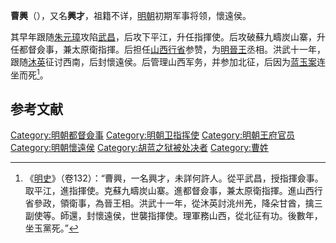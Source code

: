 '''曹興'''（{{bd|？||1393年}}），又名'''興才'''，祖籍不详，[[明朝|明朝]]初期军事将领，懷遠侯。

其早年跟随[[朱元璋|朱元璋]]攻陷[[武昌|武昌]]，后攻下平江，升任指揮使。后攻破蘇九疇炭山寨，升任都督僉事，兼太原衛指揮。后担任[[山西行省|山西行省]]参赞，为[[明晉王|明晉王]]丞相。洪武十一年，跟随[[沐英|沐英]]征讨西南，后封懷遠侯。后管理山西军务，并参加北征，后因为[[蓝玉案|蓝玉案]]连坐而死<ref>《[[明史|明史]]》（卷132）：“曹興，一名興才，未詳何許人。從平武昌，授指揮僉事。取平江，進指揮使。克蘇九疇炭山寨。進都督僉事，兼太原衛指揮。進山西行省參政，領衛事，為晉王相。洪武十一年，從沐英討洮州羌，降朵甘酋，擒三副使等。師還，封懷遠侯，世襲指揮使。理軍務山西，從北征有功。後數年，坐玉黨死。”</ref>。

==参考文献==
{{wikisource|明史/卷132}}
<div class="references-small">
<references></references>
</div>

{{明朝官员小作品}}
[[Category:明朝都督僉事|Category:明朝都督僉事]]
[[Category:明朝卫指挥使|Category:明朝卫指挥使]]
[[Category:明朝王府官员|Category:明朝王府官员]]
[[Category:明朝懷遠侯|Category:明朝懷遠侯]]
[[Category:胡蓝之狱被处决者|Category:胡蓝之狱被处决者]]
[[Category:曹姓|Category:曹姓]]